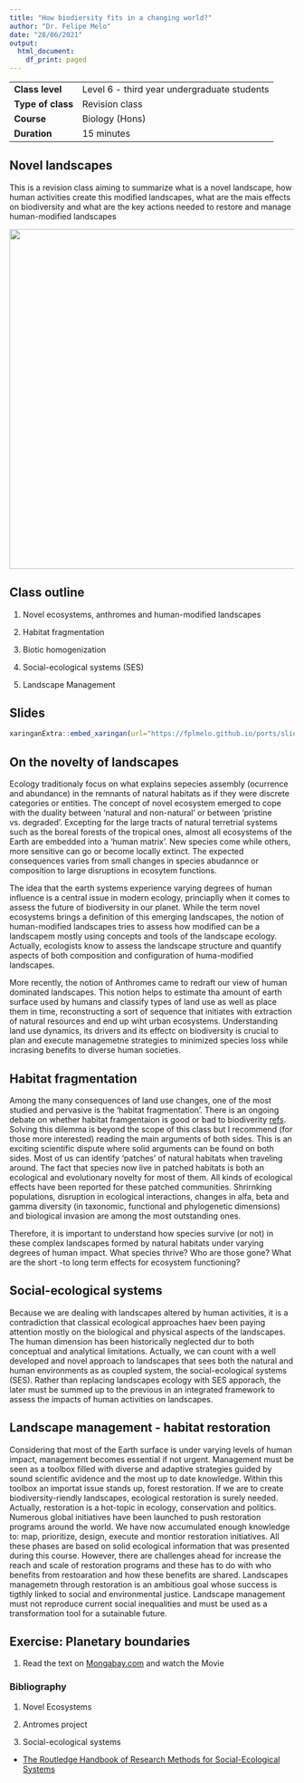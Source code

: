 ```yaml
---
title: "How biodiersity fits in a changing world?"
author: "Dr. Felipe Melo"
date: "28/06/2021"
output:
  html_document:
    df_print: paged
---
```



|                   |                                             |
|-------------------|---------------------------------------------|
| **Class level**       | Level 6 - third year undergraduate students |
| **Type of class**    |                Revision class               |
| **Course**            |                Biology (Hons)               |
| **Duration** |                  15 minutes                 |



## Novel landscapes

This is a revision class aiming to summarize what is a novel landscape, how human activities create this modified landscapes, what are the mais effects on biodiversity and what are the key actions needed to restore and manage human-modified landscapes

<img src="https://onlinelibrary.wiley.com/cms/asset/9626ca82-2542-4a72-a419-b1a4a1502154/ele13535-fig-0002-m.jpg" width = 600>


## Class outline

1) Novel ecosystems, anthromes and human-modified landscapes

2) Habitat fragmentation

3) Biotic homogenization

4) Social-ecological systems (SES)

5) Landscape Management

## Slides

```r
xaringanExtra::embed_xaringan(url="https://fplmelo.github.io/ports/slides/15min_class.html#1", ratio = "16:9")
```



## On the novelty of landscapes

Ecology traditionaly focus on what explains sepecies assembly (ocurrence and abundance) in the remnants of natural habitats as if they were discrete categories or entities. The concept of novel ecosystem emerged to cope with the duality between 'natural and non-natural' or between 'pristine vs. degraded'. Excepting for the large tracts of natural terretrial systems such as the boreal forests of the tropical ones, almost all ecosystems of the Earth are embedded into a 'human matrix'. New species come while others, more sensitive can go or become locally extinct. The expected consequences varies from small changes in species abudannce or composition to large disruptions in ecosytem functions.

The idea that the earth systems experience varying degrees of human influence is a central issue in modern ecology, princiaplly when it comes to assess the future of biodiversity in our planet. While the term novel ecosystems brings a definition of this emerging landscapes, the notion of human-modified landscapes tries to assess how modified can be a landscapem mostly using concepts and tools of the landscape ecology. Actually, ecologists know to assess the landscape structure and quantify aspects of both composition and configuration of huma-modified landscapes. 

More recently, the notion of Anthromes came to redraft our view of human dominated landscapes. This notion helps to estimate tha amount of earth surface used by humans and classify types of land use as well as place them in time, reconstructing a sort of sequence that initiates with extraction of natural resources and end up wiht urban ecosystems. Understanding land use dynamics, its drivers and its effectc on biodiversity is crucial to plan and execute managemetne strategies to minimized species loss while incrasing benefits to diverse human societies. 


## Habitat fragmentation  

Among the many consequences of land use changes, one of the most studied and pervasive is the 'habitat fragmentation'. There is an ongoing debate on whether habitat framgentaion is good or bad to biodiverity [refs](). Solving this dilemma is beyond the scope of this class but I recommend (for those more interested) reading the main arguments of both sides. This is an exciting scientific dispute where solid arguments can be found on both sides. Most of us can identify 'patches' of natural habitats when traveling around. The fact that species now live in patched habitats is both an ecological and evolutionary novelty for most of them. All kinds of ecological effects have been reported for these patched communities. Shrirnking populations, disruption in ecological interactions, changes in alfa, beta and gamma diversity (in taxonomic, functional and phylogenetic dimensions) and biological invasion are among the most outstanding ones.  

Therefore, it is important to understand how species survive (or not) in these complex landscapes formed by natural habitats under varying degrees of human impact. What species thrive? Who are those gone? What are the short -to long term effects for ecosystem functioning?

## Social-ecological systems

Because we are dealing with landscapes altered by human activities, it is a contradiction that classical ecological approaches haev been paying attention mostly on the biological and physical aspects of the landscapes. The human dimension has been historically neglected dur to both conceptual and analytical limitations. Actually, we can count with a well developed and novel approach to landscapes that sees both the natural and human environments as as coupled system, the social-ecological systems (SES). Rather than replacing landscapes ecology with SES apporach, the later must be summed up to the previous in an integrated framework to assess the impacts of human activities on landscapes.

## Landscape management - habitat restoration

Considering that most of the Earth surface is under varying levels of human impact, management becomes essential if not urgent. Management must be seen as a toolbox filled with diverse and adaptive strategies guided by sound scientific avidence and the most up to date knowledge. Within this toolbox an importat issue stands up, forest restoration. If we are to create biodiversity-riendly landscapes, ecological restoration is surely needed. Actually, restoration is a hot-topic in ecology, conservation and politics. Numerous global initiatives have been launched to push restoration programs around the world. We have now accumulated enough knowledge to: map, prioritize, design, execute and montior restoration initiatives. All these phases are based on solid ecological information that was presented during this course. However, there are challenges ahead for increase the reach and scale of restoration programs and these has to do with who benefits from restoaration and how these benefits are shared. Landscapes managemetn through restoration is an ambitious goal whose success is tigthly linked to social and environmental justice. Landscape management must not reproduce current social inequalities and must be used as a transformation tool for a sutainable future. 

## Exercise: Planetary boundaries

1) Read the text on [Mongabay.com](https://news.mongabay.com/2021/03/the-nine-boundaries-humanity-must-respect-to-keep-the-planet-habitable/) and watch the Movie



### Bibliography
1) Novel Ecosystems

2) Antromes project

4) Social-ecological systems

- [The Routledge Handbook of Research Methods for Social-Ecological Systems](https://library.oapen.org/viewer/web/viewer.html?file=/bitstream/handle/20.500.12657/49560/9781000401516.pdf?sequence=1&isAllowed=y)



